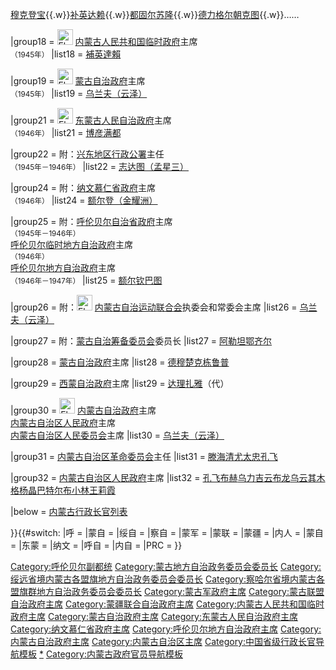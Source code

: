 {{Navbox
|name = 内蒙古行政长官
|title = 内蒙古行政长官（1912年至今）
|above = [[内蒙古政府]]
|state = {{{state|collapsed}}}
|selected = {{{1}}}
|groupstyle = text－align: left;

|group1 = 附：[[File:Flag of Mongolia (1911).svg|25px]] [[呼伦贝尔自治政府]]负责人<br />附：[[File:Flag of Mongolia (1911).svg|25px]] [[统辖呼伦贝尔大臣]]
|list1 = [[胜福]]

|group2 = 附：[[File:Flag of Mongolia (1911).svg|25px]]{{Flagicon|ROC|1912}} [[呼伦贝尔副都统公署]][[呼伦贝尔副都统|副都统]]
|list2 = [[胜福]]{{to}}[[贵福 (达斡尔族)|贵福]]

|group3 = 附：[[索伦共和国]]政府委员会主任委员
|list3 = [[福明泰]]

|group4 = 附：[[File:Flag of Mongolia (1911).svg|25px]] 进攻中华民国第一路军司令
|list4 = [[乌泰]]

|group5 = [[内蒙古自治政府 (1933年)|内蒙古自治政府]]委员长
|list5 = [[云端旺楚克]]

|group6 = {{nowrap begin}}附：{{Flagicon|ROC}} [[蒙古地方自治指导长官公署]]指导长官{{nowrap end}}
|list6 = [[何应钦]]

|group7 = {{Flagicon|ROC}} [[蒙古地方自治政务委员会]]委员长
|list7 = [[云端旺楚克]]{{to}}[[索诺木喇布坦]]{{to}}[[德穆楚克栋鲁普]]

|group8 = {{Flagicon|ROC}} [[绥远省境内蒙古各盟旗地方自治政务委员会|绥远省境内蒙古各盟旗<br />地方自治政务委员会]]委员长
|list8 = [[沙克都尔扎布]]

|group9 = {{Flagicon|ROC}} [[察哈尔省境内蒙古各盟旗群地方自治政务委员会|察哈尔省境内蒙古各盟旗群<br />地方自治政务委员会]]委员长
|list9 = [[德穆楚克栋鲁普]]

|group11 = [[File:Menjiang Flag (1936).svg|25px]] [[蒙古军政府]]主席<br /><small>（1936年－1937年）</small>
|list11 = [[云端旺楚克]]

|group12 = [[File:Menjiang Flag 1945.svg|25px]] [[蒙古联盟自治政府]]主席<br/><small>（1937年－1939年）</small>
|list12 = [[云端旺楚克]]{{to}}[[德穆楚克栋鲁普]]

|group13 = 附：[[蒙疆联合委员会]]总务委员长<br /><small>（1937年－1939年）</small>
|list13 = [[金井章次]]（代）{{to}}[[德穆楚克栋鲁普]]

|group14 = [[File:Flag of the Mengjiang.svg|25px]] [[蒙疆聯合自治政府]]主席<br/><small>（1939年－1945年，1941年起对内改称[[蒙疆聯合自治政府|蒙古自治邦政府]]）</small>
|list14 = [[德穆楚克栋鲁普]]

|group16 = 附：[[内蒙古人民委员会]]委員（13人）<br /><small>（1945年）</small>
|list16 = [[德古来|吉尔嘎朗（德古来）]]{{.w}}[[穆克登宝]]{{.w}}[[补英达赖]]{{.w}}[[都固尔苏隆]]{{.w}}[[德力格尔朝克图]]{{.w}}……

|group18 = [[File:Flag of Inner Mongolian People's Republic.svg|25px]] [[内蒙古人民共和国|内蒙古人民共和国临时政府]]主席<br /><small>（1945年）</small>
|list18 = [[補英達賴]]

|group19 = [[File:Flag of Inner-Mongolian Autonomous Government.svg|25px]] [[内蒙古人民共和国|蒙古自治政府]]主席<br /><small>（1945年）</small>
|list19 = [[乌兰夫|乌兰夫（云泽）]]

|group21 = [[File:Flag of Inner-Mongolian Autonomous Government.svg|25px]] [[东蒙古人民自治政府]]主席<br /><small>（1946年）</small>
|list21 = [[博彦满都]]

|group22 = 附：[[兴东地区行政公署]]主任<br /><small>（1945年－1946年）</small>
|list22 = [[志达图|志达图（孟星三）]]

|group24 = 附：[[纳文慕仁省政府]]主席<br /><small>（1946年）</small>
|list24 = [[额尔登|额尔登（金耀洲）]]

|group25 = 附：[[呼伦贝尔自治省政府]]主席<br /><small>（1945年－1946年）</small><br />[[呼伦贝尔临时地方自治政府]]主席<br /><small>（1946年）</small><br />[[呼伦贝尔地方自治政府]]主席<br /><small>（1946年－1947年）</small>
|list25 = [[额尔钦巴图]]

|group26 = {{nowrap begin}}附：[[File:Flag of Inner-Mongolian Autonomous Government.svg|25px]] [[内蒙古自治运动联合会]]执委会和常委会主席{{nowrap end}}
|list26 = [[乌兰夫|乌兰夫（云泽）]]

|group27 = 附：{{Flagicon|ROC}}[[蒙古自治筹备委员会]]委员长
|list27 = [[阿勒坦鄂齐尔]]

|group28 = [[蒙古自治政府]]主席
|list28 = [[德穆楚克栋鲁普]]

|group29 = [[西蒙自治政府]]主席
|list29 = [[达理扎雅]]（代）

|group30 = [[File:Flag of Inner-Mongolian Autonomous Government.svg|25px]] [[内蒙古自治政府]]主席<br />{{Flagicon|PRC}} [[内蒙古自治区人民政府]]主席<br />{{Flagicon|PRC}} [[内蒙古自治区人民委员会]]主席
|list30 = [[乌兰夫|乌兰夫（云泽）]]

|group31 = {{Flagicon|PRC}} [[内蒙古自治区革命委员会]]主任
|list31 = [[滕海清]]{{to}}[[尤太忠]]{{to}}[[孔飞]]

|group32 ={{Flagicon|PRC}} [[内蒙古自治区人民政府]]主席
|list32 = [[孔飞]]{{to}}[[布赫]]{{to}}[[乌力吉]]{{to}}[[云布龙]]{{to}}[[乌云其木格]]{{to}}[[杨晶]]{{to}}[[巴特尔 (1955年)|巴特尔]]{{to}}[[布小林]]{{to}}[[王莉霞]]

|below = [[内蒙古行政长官列表]]{{中华人民共和国各省级行政区模板索引|行政长官|仅省名=yes}}

}}{{#switch:{{{1}}}
|呼 = [[Category:呼伦贝尔副都统]]
|蒙自 = [[Category:蒙古地方自治政务委员会委员长]]
|绥自 = [[Category:绥远省境内蒙古各盟旗地方自治政务委员会委员长]]
|察自 = [[Category:察哈尔省境内蒙古各盟旗群地方自治政务委员会委员长]]
|蒙军 = [[Category:蒙古军政府主席]]
|蒙联 = [[Category:蒙古联盟自治政府主席]]
|蒙疆 = [[Category:蒙疆联合自治政府主席]]
|内人 = [[Category:内蒙古人民共和国临时政府主席]]
|蒙自 = [[Category:蒙古自治政府主席]]
|东蒙 = [[Category:东蒙古人民自治政府主席]]
|纳文 = [[Category:纳文慕仁省政府主席]]
|呼自 = [[Category:呼伦贝尔地方自治政府主席]]
|内自 = [[Category:内蒙古自治政府主席]]
|PRC = [[Category:内蒙古自治区主席]]
}}<noinclude>

[[Category:中国省级行政长官导航模板]]
[[Category:内蒙古行政长官|*]]
[[Category:内蒙古政府官员导航模板]]
</noinclude>